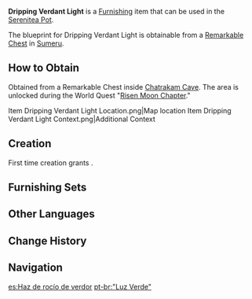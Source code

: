 {{Furnishing Infobox
|id             = 360420
|image          = Item Dripping Verdant Light.png
|category       = Landscape
|subcategory    = Lighting
|quality        = 3
|adeptal_energy = 60
|load           = 85
|reduced_load   = 74
|description    = A twin-model streetlamp that is suitable for being placed in the many varied environments that one may encounter in the rainforest. The lamp pole adopts a spliced design. By adjusting the angle between the two lamp-pole sections, the height of the whole streetlamp can be changed to stop them from being blocked by either branches or rocks. The lamps hanging at the end of the poles are filled with phosphorescent plant parts that have mild colors and which are safe and stable, thus making the lamps easy to maintain.
|blueprint      = Remarkable Chest
|source1        = 
}}
'''Dripping Verdant Light''' is a [[Furnishing]] item that can be used in the [[Serenitea Pot]].

The blueprint for Dripping Verdant Light is obtainable from a [[Remarkable Chest]] in [[Sumeru]].

==How to Obtain==
Obtained from a Remarkable Chest inside [[Chatrakam Cave]]. The area is unlocked during the World Quest "[[Risen Moon Chapter]]."
<gallery>
Item Dripping Verdant Light Location.png|Map location
Item Dripping Verdant Light Context.png|Additional Context
</gallery>

==Creation==
First time creation grants {{Item|Trust|24|x=60}}.
{{Recipe
|type = Creation
|time = 14h
|Adhigama Wood = 8
|Iron Chunk = 4
|sort = Adhigama Wood;Iron Chunk
}}

==Furnishing Sets==
{{Craft Usage}}

==Other Languages==
{{Other Languages
|default_hidden = 1
|en      = Dripping Verdant Light
|zhs     = 「滴翠之光」
|zhs_rm  = "Dīcuì zhī Guāng"
|zht     = 「滴翠之光」
|zht_rm  = "Dīcuì zhī Guāng"
|ja      = 「翠が滴る光」
|ja_rm   = "Midori ga Shitataru Hikari"{{Assumed}}
|ko      = 「새파란 빛」
|ko_rm   = "Saeparan Bit"
|es      = Haz de rocío de verdor
|fr      = Éclat de la goutte de verdure
|ru      = Сияние зелёной капли
|th      = "แสงแห่งความเขียวขจี"
|th_rm   = 
|vi      = Ánh Sáng Xanh Rờn
|de      = „Tropfend grünes Licht“
|id      = Cahaya Tetesan Hijau
|pt      = "Luz Verde"
|tr      = Damlayan Yeşil Işık
|it      = Lampione Stilla smeraldina
}}

==Change History==
{{Change History|3.0}}

==Navigation==
{{Furnishing Navbox|exterior}}

[[es:Haz de rocío de verdor]]
[[pt-br:"Luz Verde"]]